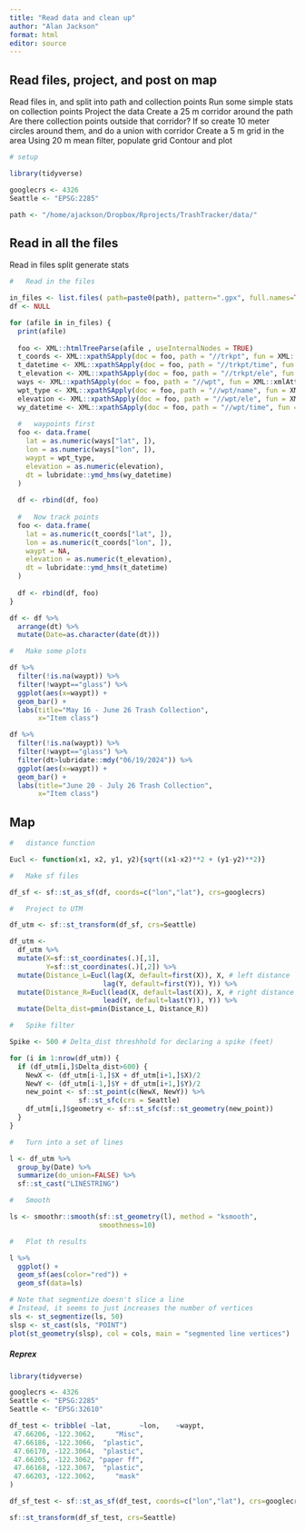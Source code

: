 ```yaml
---
title: "Read data and clean up"
author: "Alan Jackson"
format: html
editor: source
---
```


##    Read files, project, and post on map

Read files in, and split into path and collection points
Run some simple stats on collection points
Project the data
Create a 25 m corridor around the path
Are there collection points outside that corridor?
If so create 10 meter circles around them, and do a union with corridor
Create a 5 m grid in the area
Using 20 m mean filter, populate grid
Contour and plot

```r

# setup

library(tidyverse)

googlecrs <- 4326
Seattle <- "EPSG:2285"

path <- "/home/ajackson/Dropbox/Rprojects/TrashTracker/data/"


```

##        Read in all the files

Read in files
split
generate stats

```r

#   Read in the files

in_files <- list.files( path=paste0(path), pattern=".gpx", full.names=TRUE )
df <- NULL

for (afile in in_files) {
  print(afile)
  
  foo <- XML::htmlTreeParse(afile , useInternalNodes = TRUE)
  t_coords <- XML::xpathSApply(doc = foo, path = "//trkpt", fun = XML::xmlAttrs)
  t_datetime <- XML::xpathSApply(doc = foo, path = "//trkpt/time", fun = XML::xmlValue)
  t_elevation <- XML::xpathSApply(doc = foo, path = "//trkpt/ele", fun = XML::xmlValue)
  ways <- XML::xpathSApply(doc = foo, path = "//wpt", fun = XML::xmlAttrs)
  wpt_type <- XML::xpathSApply(doc = foo, path = "//wpt/name", fun = XML::xmlValue)
  elevation <- XML::xpathSApply(doc = foo, path = "//wpt/ele", fun = XML::xmlValue)
  wy_datetime <- XML::xpathSApply(doc = foo, path = "//wpt/time", fun = XML::xmlValue)
  
  #   waypoints first
  foo <- data.frame(
    lat = as.numeric(ways["lat", ]),
    lon = as.numeric(ways["lon", ]),
    waypt = wpt_type,
    elevation = as.numeric(elevation),
    dt = lubridate::ymd_hms(wy_datetime)
  )
  
  df <- rbind(df, foo)
  
  #   Now track points
  foo <- data.frame(
    lat = as.numeric(t_coords["lat", ]),
    lon = as.numeric(t_coords["lon", ]),
    waypt = NA,
    elevation = as.numeric(t_elevation),
    dt = lubridate::ymd_hms(t_datetime)
  )
  
  df <- rbind(df, foo)
}

df <- df %>% 
  arrange(dt) %>% 
  mutate(Date=as.character(date(dt)))

```

```r

#   Make some plots

df %>% 
  filter(!is.na(waypt)) %>% 
  filter(!waypt=="glass") %>% 
  ggplot(aes(x=waypt)) +
  geom_bar() +
  labs(title="May 16 - June 26 Trash Collection",
       x="Item class")

df %>% 
  filter(!is.na(waypt)) %>% 
  filter(!waypt=="glass") %>% 
  filter(dt>lubridate::mdy("06/19/2024")) %>% 
  ggplot(aes(x=waypt)) +
  geom_bar() +
  labs(title="June 20 - July 26 Trash Collection",
       x="Item class")

```

##        Map

```r

#   distance function

Eucl <- function(x1, x2, y1, y2){sqrt((x1-x2)**2 + (y1-y2)**2)}

#   Make sf files

df_sf <- sf::st_as_sf(df, coords=c("lon","lat"), crs=googlecrs)

#   Project to UTM

df_utm <- sf::st_transform(df_sf, crs=Seattle)

df_utm <-
  df_utm %>% 
  mutate(X=sf::st_coordinates(.)[,1],
         Y=sf::st_coordinates(.)[,2]) %>% 
  mutate(Distance_L=Eucl(lag(X, default=first(X)), X, # left distance
                       lag(Y, default=first(Y)), Y)) %>% 
  mutate(Distance_R=Eucl(lead(X, default=last(X)), X, # right distance
                       lead(Y, default=last(Y)), Y)) %>% 
  mutate(Delta_dist=pmin(Distance_L, Distance_R))

#   Spike filter

Spike <- 500 # Delta_dist threshhold for declaring a spike (feet)

for (i in 1:nrow(df_utm)) {
  if (df_utm[i,]$Delta_dist>600) {
    NewX <- (df_utm[i-1,]$X + df_utm[i+1,]$X)/2
    NewY <- (df_utm[i-1,]$Y + df_utm[i+1,]$Y)/2
    new_point <- sf::st_point(c(NewX, NewY)) %>% 
                 sf::st_sfc(crs = Seattle)
    df_utm[i,]$geometry <- sf::st_sfc(sf::st_geometry(new_point))
  }
}

#   Turn into a set of lines

l <- df_utm %>% 
  group_by(Date) %>% 
  summarize(do_union=FALSE) %>% 
  sf::st_cast("LINESTRING")

#   Smooth

ls <- smoothr::smooth(sf::st_geometry(l), method = "ksmooth",
                      smoothness=10)

#   Plot th results

l %>% 
  ggplot() +
  geom_sf(aes(color="red")) +
  geom_sf(data=ls)

# Note that segmentize doesn't slice a line
# Instead, it seems to just increases the number of vertices
sls <- st_segmentize(ls, 50)
slsp <- st_cast(sls, "POINT")
plot(st_geometry(slsp), col = cols, main = "segmented line vertices")


```

##### Reprex

```r
library(tidyverse)

googlecrs <- 4326
Seattle <- "EPSG:2285"
Seattle <- "EPSG:32610"

df_test <- tribble( ~lat,       ~lon,    ~waypt,
 47.66206, -122.3062,     "Misc",  
 47.66186, -122.3066,  "plastic",  
 47.66170, -122.3064,  "plastic",  
 47.66205, -122.3062, "paper ff",  
 47.66168, -122.3067,  "plastic",  
 47.66203, -122.3062,     "mask"  
)

df_sf_test <- sf::st_as_sf(df_test, coords=c("lon","lat"), crs=googlecrs)

sf::st_transform(df_sf_test, crs=Seattle)


```















